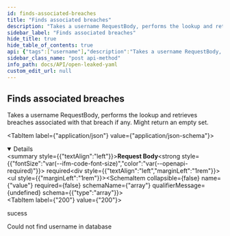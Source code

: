 ```yaml
---
id: finds-associated-breaches
title: "Finds associated breaches"
description: "Takes a username RequestBody, performs the lookup and retrieves breaches associated with that breach if any. Might return an empty set."
sidebar_label: "Finds associated breaches"
hide_title: true
hide_table_of_contents: true
api: {"tags":["username"],"description":"Takes a username RequestBody, performs the lookup and retrieves breaches associated with that breach if any. Might return an empty set.","requestBody":{"content":{"application/json":{"schema":{"allOf":[{"title":"UsernameRequestBody"},{"type":"object","properties":{"value":{"type":"array","items":{}}},"example":["u","s","e","r","n","a","m","e"],"title":"Username"}]}}},"required":true},"responses":{"200":{"description":"sucess"},"401":{"description":"Could not find username in database"}},"method":"post","path":"/api/username/breaches","servers":[{"url":"https://virtserver.swaggerhub.com/Peetzie/OpenLeaked/1.0.0","description":"SwaggerHub API Auto Mocking"},{"url":"openleaked.compute.dtu.dk","description":"Default server"},{"url":"localhost","description":"Local running server"}],"jsonRequestBodyExample":["u","s","e","r","n","a","m","e"],"info":{"title":"Open Leaked YAML","description":"## Introduction\nThis API is documented in **OpenAPI** format. \n\n## OpenAPI Specification\nThis API is documented in **OpenAPI format** and is based on\n[Petstore sample](http://petstore.swagger.io/) provided by [swagger.io](http://swagger.io) team.\nIt was **extended** to illustrate features of [generator-openapi-repo](https://github.com/Rebilly/generator-openapi-repo)\ntool and [ReDoc](https://github.com/Redocly/redoc) documentation. In addition to standard\nOpenAPI syntax we use a few [vendor extensions](https://github.com/Redocly/redoc/blob/master/docs/redoc-vendor-extensions.md).\n\n## Cross-Origin Resource Sharing\nThis API features Cross-Origin Resource Sharing (CORS) implemented in compliance with  [W3C spec](https://www.w3.org/TR/cors/).\nAnd that allows cross-domain communication from the browser.\nAll responses have a wildcard same-origin which makes them completely public and accessible to everyone, including any code on any site.\n\n## Authentication\nThe application makes uses of build in authentication. Some of the client calls will be restricted. A local API key may be optained from the vendor\n","contact":{"name":"Open Leaked","url":"https://github.com/Open-Leaked/Monorepo","email":"openleaked@gmail.com"},"license":{"name":"Apache 2.0","url":"http://www.apache.org/licenses/LICENSE-2.0.html"},"version":"1.0.0","x-logo":{"url":"https://redocly.github.io/redoc/petstore-logo.png","altText":"Petstore logo"}},"postman":{"name":"Finds associated breaches","description":{"content":"Takes a username RequestBody, performs the lookup and retrieves breaches associated with that breach if any. Might return an empty set.","type":"text/plain"},"url":{"path":["api","username","breaches"],"host":["{{baseUrl}}"],"query":[],"variable":[]},"header":[{"key":"Content-Type","value":"application/json"}],"method":"POST","body":{"mode":"raw","raw":"\"\"","options":{"raw":{"language":"json"}}}}}
sidebar_class_name: "post api-method"
info_path: docs/API/open-leaked-yaml
custom_edit_url: null
---
```



## Finds associated breaches



Takes a username RequestBody, performs the lookup and retrieves breaches associated with that breach if any. Might return an empty set.

<MimeTabs><TabItem label={"application/json"} value={"application/json-schema"}><details style={{}} data-collapsed={false} open={true}><summary style={{"textAlign":"left"}}><strong>Request Body</strong><strong style={{"fontSize":"var(--ifm-code-font-size)","color":"var(--openapi-required)"}}> required</strong></summary><div style={{"textAlign":"left","marginLeft":"1rem"}}></div><ul style={{"marginLeft":"1rem"}}><SchemaItem collapsible={false} name={"value"} required={false} schemaName={"array"} qualifierMessage={undefined} schema={{"type":"array"}}></SchemaItem></ul></details></TabItem></MimeTabs><div><ApiTabs><TabItem label={"200"} value={"200"}><div>

sucess

</div><div></div></TabItem><TabItem label={"401"} value={"401"}><div>

Could not find username in database

</div><div></div></TabItem></ApiTabs></div>
      